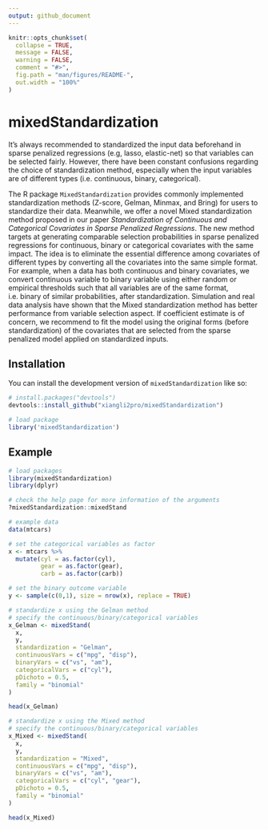 ```yaml
---
output: github_document
---
```


<!-- README.md is generated from README.Rmd. Please edit that file -->

```r
knitr::opts_chunk$set(
  collapse = TRUE,
  message = FALSE,
  warning = FALSE,
  comment = "#>",
  fig.path = "man/figures/README-",
  out.width = "100%"
)
```

# mixedStandardization

<!-- badges: start -->
<!-- badges: end -->

It's always recommended to standardized the input data beforehand in sparse penalized regressions (e.g, lasso, elastic-net) so that variables can be selected fairly. However, there have been constant confusions regarding the choice of standardization method, especially when the input variables are of different types (i.e. continuous, binary, categorical). 

The R package `MixedStandardization` provides commonly implemented standardization methods (Z-score, Gelman, Minmax, and Bring) for users to standardize their data. Meanwhile, we offer a novel Mixed standardization method proposed in our paper *Standardization of Continuous and Categorical Covariates in Sparse Penalized Regressions*. The new method targets at generating comparable selection probabilities in sparse penalized regressions for continuous, binary or categorical covariates with the same impact. The idea is to eliminate the essential difference among covariates of different types by converting all the covariates into the same simple format. For example, when a data has both continuous and binary covariates, we convert continuous variable to binary variable using either random or empirical thresholds such that all variables are of the same format, i.e. binary of similar probabilities, after standardization. 
Simulation and real data analysis have shown that the Mixed standardization method has better performance from variable selection aspect. If coefficient estimate is of concern, we recommend to fit the model using the original forms (before standardization) of the covariates that are selected from the sparse penalized model applied on standardized inputs.


## Installation

You can install the development version of `mixedStandardization` like so:

``` r
# install.packages("devtools")
devtools::install_github("xiangli2pro/mixedStandardization")

# load package
library('mixedStandardization')
```

## Example


```r
# load packages
library(mixedStandardization)
library(dplyr)

# check the help page for more information of the arguments
?mixedStandardization::mixedStand
```


```r
# example data
data(mtcars)

# set the categorical variables as factor
x <- mtcars %>%
  mutate(cyl = as.factor(cyl),
         gear = as.factor(gear),
         carb = as.factor(carb))

# set the binary outcome variable
y <- sample(c(0,1), size = nrow(x), replace = TRUE)

# standardize x using the Gelman method
# specify the continuous/binary/categorical variables
x_Gelman <- mixedStand(
  x,
  y,
  standardization = "Gelman",
  continuousVars = c("mpg", "disp"),
  binaryVars = c("vs", "am"),
  categoricalVars = c("cyl"),
  pDichoto = 0.5,
  family = "binomial"
)

head(x_Gelman)

# standardize x using the Mixed method
# specify the continuous/binary/categorical variables
x_Mixed <- mixedStand(
  x,
  y,
  standardization = "Mixed",
  continuousVars = c("mpg", "disp"),
  binaryVars = c("vs", "am"),
  categoricalVars = c("cyl", "gear"),
  pDichoto = 0.5,
  family = "binomial"
)

head(x_Mixed)

```







